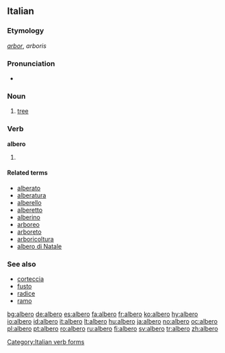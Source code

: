 {{see|alberò}}
==Italian==

===Etymology===
{{L.|it}} ''[[arbor]]'', ''arboris''

===Pronunciation===
* {{IPA|[ˈalbero]}}

===Noun===
{{it-noun|alber|m|o|i}}

# [[tree]]

===Verb===
'''albero'''

# {{form of|[[first-person|First-person]] [[singular]] [[present tense]]|[[alberare#Italian|alberare]]|lang=Italian}}

====Related terms====
* [[alberato]]
* [[alberatura]]
* [[alberello]]
* [[alberetto]]
* [[alberino]]
* [[arboreo]]
* [[arboreto]]
* [[arboricoltura]]
* [[albero di Natale]]

===See also===
* [[corteccia]]
* [[fusto]]
* [[radice]]
* [[ramo]]

[[Category:Italian verb forms]]

[[bg:albero]]
[[de:albero]]
[[es:albero]]
[[fa:albero]]
[[fr:albero]]
[[ko:albero]]
[[hy:albero]]
[[io:albero]]
[[id:albero]]
[[it:albero]]
[[lt:albero]]
[[hu:albero]]
[[ja:albero]]
[[no:albero]]
[[oc:albero]]
[[pl:albero]]
[[pt:albero]]
[[ro:albero]]
[[ru:albero]]
[[fi:albero]]
[[sv:albero]]
[[tr:albero]]
[[zh:albero]]